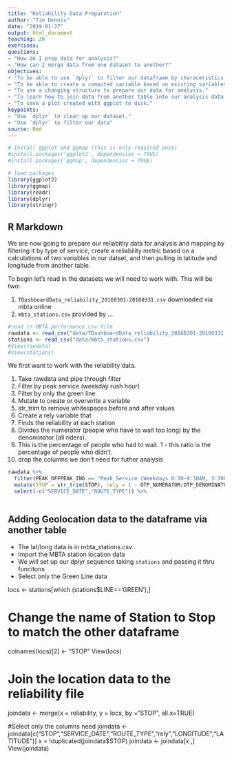 ```yaml
---
title: "Reliability Data Preparation"
author: "Tim Dennis"
date: "2019-01-27"
output: html_document
teaching: 20
exercises: 
questions:
- "How do I prep data for analysis?"
- "How can I merge data from one dataset to another?"
objectives:
- "To be able to use `dplyr` to filter our dataframe by characeristics in it."
- "To be able to create a computed variable based on existing variables."
- "To use a changing structure to prepare our data for analysis."
- "To learn how to join data from another table into our analysis data."
- "To save a plot created with ggplot to disk."
keypoints:
- "Use `dplyr` to clean up our dataset."
- "Use `dplyr` to filter our data"
source: Rmd
---
```


```r
# Install ggplot and ggmap (this is only required once)
#install.packages('ggplot2', dependencies = TRUE)
#install.packages('ggmap', dependencies = TRUE)
```

```r
# load packages
library(ggplot2)
library(ggmap)
library(readr)
library(dplyr)
library(stringr)
```

## R Markdown

We are now going to prepare our reliabitliy data for analysis and mapping by filtering it by type of service, create a reliability metric based on a calculations of two variables in our datset, and then pulling in latitude and longitude from another table. 

To begin let's read in the datasets we will need to work with. This will be two:

1. `TDashboardData_reliability_20160301-20160331.csv` downloaded via mbta online
2. `mbta_stations.csv` provided by ...


```r
#read in MBTA performance csv file
rawdata <- read_csv("data/TDashboardData_reliability_20160301-20160331.csv")
stations <- read_csv("data/mbta_stations.csv")
#View(rawdata)
#View(stations)
```

We first want to work with the reliability data.

1. Take rawdata and pipe through filter
1. Filter by peak service (weekday rush hour)
1. Filter by only the green line
1. Mutate to create or overwrite a variable 
1. str_trim to remove whitespaces before and after values
1. Create a rely variable that 
1. Finds the reliability at each station
1. Divides the numerator (people who have to wait too long) by the denominator (all riders).
1. This is the percentage of people who had to wait. 1 - this ratio is the percentage of people who didn't.
1. drop the columns we don't need for futher analysis

```r
rawdata %>% 
  filter(PEAK_OFFPEAK_IND == "Peak Service (Weekdays 6:30-9:30AM, 3:30PM-6:30PM)", ROUTE_TYPE=="Green Line" ) %>% 
  mutate(STOP = str_trim(STOP), rely = 1 - OTP_NUMERATOR/OTP_DENOMINATOR, rely = round(rely, 4)) %>% 
  select(-c("SERVICE_DATE","ROUTE_TYPE")) %>% 
  
```

## Adding Geolocation data to the dataframe via another table

* The lat/long data is in mbta_stations.csv 
* Import the MBTA station location data
* We will set up our dplyr sequence taking `stations` and passing it thru funcitons
* Select only the Green Line data


locs <- stations[which (stations$LINE=='GREEN'),]

# Change the name of Station to Stop to match the other dataframe
colnames(locs)[2] <- "STOP" 
View(locs)


# Join the location data to the reliability file
joindata <- merge(x = reliability, y = locs, by ="STOP", all.x=TRUE)

#Select only the columns need
joindata <- joindata[c("STOP","SERVICE_DATE","ROUTE_TYPE","rely","LONGITUDE","LATITUDE")]
x = !duplicated(joindata$STOP)
joindata <- joindata[x ,]
View(joindata)

